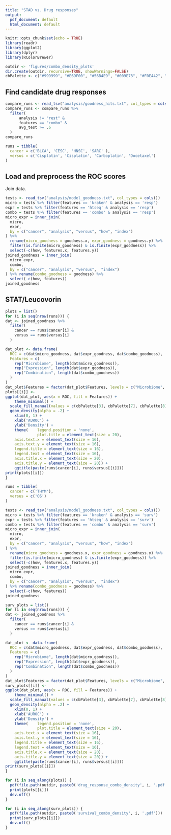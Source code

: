 ```yaml
---
title: "STAD vs. Drug responses"
output:
  pdf_document: default
  html_document: default
---
```


```r
knitr::opts_chunk$set(echo = TRUE)
library(readr)
library(ggplot2)
library(dplyr)
library(RColorBrewer)
```

```r
outdir <- 'figures/combo_density_plots'
dir.create(outdir, recursive=TRUE, showWarnings=FALSE)
cbPalette <- c("#999999", "#E69F00", "#56B4E9", "#009E73", "#F0E442", "#0072B2", "#D55E00", "#CC79A7")

```

## Find candidate drug responses
```r
compare_runs <- read_tsv("analysis/goodness_hits.txt", col_types = cols())
compare_runs <- compare_runs %>%
  filter(
      analysis != "rest" &
      features == "combo" &
      avg_test >= .6
  )
compare_runs
```
```r
runs = tibble(
  cancer = c('BLCA', 'CESC', 'HNSC', 'SARC' ),
  versus = c('Cisplatin', 'Cisplatin', 'Carboplatin', 'Docetaxel')
)
```


## Load and preprocess the ROC scores
Join data.
```r
tests <- read_tsv("analysis/model_goodness.txt", col_types = cols())
micro = tests %>% filter(features == 'kraken' & analysis == 'resp')
expr = tests %>% filter(features == 'htseq' & analysis == 'resp')
combo = tests %>% filter(features == 'combo' & analysis == 'resp')
micro_expr = inner_join(
  micro,
  expr,
  by = c("cancer", "analysis", "versus", "how", "index")
) %>%
  rename(micro_goodness = goodness.x, expr_goodness = goodness.y) %>%
  filter(is.finite(micro_goodness) & is.finite(expr_goodness)) %>%
  select(-c(how, features.x, features.y))
joined_goodness = inner_join(
  micro_expr,
  combo,
  by = c("cancer", "analysis", "versus",  "index")
) %>% rename(combo_goodness = goodness) %>%
  select(-c(how, features))
joined_goodness
```



## STAT/Leucovorin
```r
plots = list()
for (i in seq(nrow(runs))) {
dat <- joined_goodness %>%
  filter(
    cancer == runs$cancer[i] &
    versus == runs$versus[i]
  )

dat_plot <- data.frame(
  ROC = c(dat$micro_goodness, dat$expr_goodness, dat$combo_goodness),
  Features = c(
    rep("Microbiome", length(dat$micro_goodness)),
    rep("Expression", length(dat$expr_goodness)),
    rep("Combination", length(dat$combo_goodness))
  )
)
dat_plot$Features = factor(dat_plot$Features, levels = c("Microbiome", "Expression", "Combination"))
plots[[i]] <- 
ggplot(dat_plot, aes(x = ROC, fill = Features)) + 
    theme_minimal() +
  scale_fill_manual(values = c(cbPalette[3], cbPalette[7], cbPalette[8])) +
  geom_density(alpha = .2) +
    xlim(0, 1) +
    xlab('AUROC') +
    ylab('Density') +
    theme(    legend.position = 'none',
              plot.title = element_text(size = 20),
    axis.text.x = element_text(size = 16),
    axis.text.y = element_text(size = 16),
    legend.title = element_text(size = 16),
    legend.text = element_text(size = 16),
    axis.title.x = element_text(size = 20),
    axis.title.y = element_text(size = 20)) +
    ggtitle(paste(runs$cancer[i], runs$versus[[i]]))
print(plots[[i]])
}
```
```r
runs = tibble(
  cancer = c('THYM'),
  versus = c('OS')
)
```
```r
tests <- read_tsv("analysis/model_goodness.txt", col_types = cols())
micro = tests %>% filter(features == 'kraken' & analysis == 'surv')
expr = tests %>% filter(features == 'htseq' & analysis == 'surv')
combo = tests %>% filter(features == 'combo' & analysis == 'surv')
micro_expr = inner_join(
  micro,
  expr,
  by = c("cancer", "analysis", "versus", "how", "index")
) %>%
  rename(micro_goodness = goodness.x, expr_goodness = goodness.y) %>%
  filter(is.finite(micro_goodness) & is.finite(expr_goodness)) %>%
  select(-c(how, features.x, features.y))
joined_goodness = inner_join(
  micro_expr,
  combo,
  by = c("cancer", "analysis", "versus",  "index")
) %>% rename(combo_goodness = goodness) %>%
  select(-c(how, features))
joined_goodness
```

```r
surv_plots = list()
for (i in seq(nrow(runs))) {
dat <- joined_goodness %>%
  filter(
    cancer == runs$cancer[i] &
    versus == runs$versus[i]
  )

dat_plot <- data.frame(
  ROC = c(dat$micro_goodness, dat$expr_goodness, dat$combo_goodness),
  Features = c(
    rep("Microbiome", length(dat$micro_goodness)),
    rep("Expression", length(dat$expr_goodness)),
    rep("Combination", length(dat$combo_goodness))
  )
)
dat_plot$Features = factor(dat_plot$Features, levels = c("Microbiome", "Expression", "Combination"))
surv_plots[[i]] <- 
ggplot(dat_plot, aes(x = ROC, fill = Features)) + 
    theme_minimal() +
  scale_fill_manual(values = c(cbPalette[3], cbPalette[7], cbPalette[8])) +
  geom_density(alpha = .2) +
    xlim(0, 1) +
    xlab('AUROC') +
    ylab('Density') +
    theme(    legend.position = 'none',
              plot.title = element_text(size = 20),
    axis.text.x = element_text(size = 16),
    axis.text.y = element_text(size = 16),
    legend.title = element_text(size = 16),
    legend.text = element_text(size = 16),
    axis.title.x = element_text(size = 20),
    axis.title.y = element_text(size = 20)) +
    ggtitle(paste(runs$cancer[i], runs$versus[[i]]))
print(surv_plots[[i]])
}
```

```r
for (i in seq_along(plots)) {
  pdf(file.path(outdir, paste0('drug_response_combo_density', i, '.pdf')))
  print(plots[[i]])
  dev.off()
}
```

```r
for (i in seq_along(surv_plots)) {
  pdf(file.path(outdir, paste0('survival_combo_density', i, '.pdf')))
  print(surv_plots[[i]])
  dev.off()
}
```

